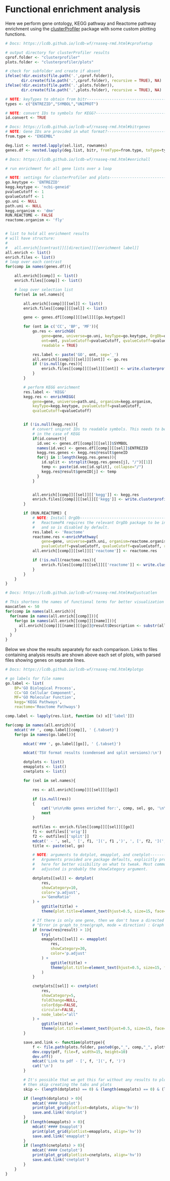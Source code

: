 # Functional enrichment analysis

Here we perform gene ontology, KEGG pathway and Reactome pathway enrichment using the
[clusterProfiler](https://bioconductor.org/packages/release/bioc/vignettes/clusterProfiler/inst/doc/clusterProfiler.html)
package with some custom plotting functions.

```r
# Docs: https://lcdb.github.io/lcdb-wf/rnaseq-rmd.html#cprofsetup

# output directory for clusterProfiler results
cprof.folder <- "clusterprofiler"
plots.folder <- "clusterprofiler/plots"

# check for subfolder and create if absent
ifelse(!dir.exists(file.path('.',cprof.folder)),
       dir.create(file.path('.',cprof.folder), recursive = TRUE), NA)
ifelse(!dir.exists(file.path('.',plots.folder)),
       dir.create(file.path('.',plots.folder), recursive = TRUE), NA)

# NOTE: keyTypes to obtain from bitr-------------------------------------------
types <- c("ENTREZID","SYMBOL","UNIPROT")

# NOTE: convert IDs to symbols for KEGG?---------------------------------------
id.convert <- TRUE
```

```r
# Docs: https://lcdb.github.io/lcdb-wf/rnaseq-rmd.html#bitrgenes
# NOTE: Gene IDs are provided in what format?----------------------------------
from.type <- "ENSEMBL"

deg.list <- nested.lapply(sel.list, rownames)
genes.df <- nested.lapply(deg.list, bitr, fromType=from.type, toType=types, OrgDb=orgdb)
```

```r
# Docs: https://lcdb.github.io/lcdb-wf/rnaseq-rmd.html#enrichall

# run enrichment for all gene lists over a loop

# NOTE: settings for clusterProfiler and plots---------------------------------
go.keytype <- 'ENTREZID'
kegg.keytype <- 'ncbi-geneid'
pvalueCutoff <- 1
qvalueCutoff <- 1
go.uni <- NULL
path.uni <- NULL
kegg.organism <- 'dme'
RUN.REACTOME <- FALSE
reactome.organism <- 'fly'


# list to hold all enrichment results
# will have structure:
#
#   all.enrich[[contrast]][[direction]][[enrichment label]]
all.enrich <- list()
enrich.files <- list()
# loop over each contrast
for(comp in names(genes.df)){

    all.enrich[[comp]] <- list()
    enrich.files[[comp]] <- list()

    # loop over selection list
    for(sel in sel.names){

        all.enrich[[comp]][[sel]] <- list()
        enrich.files[[comp]][[sel]] <- list()

        gene <- genes.df[[comp]][[sel]][[go.keytype]]

        for (ont in c('CC', 'BP', 'MF')){
            go.res <- enrichGO(
                gene=gene, universe=go.uni, keyType=go.keytype, OrgDb=orgdb,
                ont=ont, pvalueCutoff=pvalueCutoff, qvalueCutoff=qvalueCutoff,
                readable = TRUE)

            res.label <- paste('GO', ont, sep='_')
            all.enrich[[comp]][[sel]][[ont]] <- go.res
            if (!is.null(go.res)){
                enrich.files[[comp]][[sel]][[ont]] <- write.clusterprofiler.results(go.res, cprof.folder, paste0(res.label, '_', comp, '_', sel))
            }
        }

        # perform KEGG enrichment
        res.label <- 'KEGG'
        kegg.res <- enrichKEGG(
            gene=gene, universe=path.uni, organism=kegg.organism,
            keyType=kegg.keytype, pvalueCutoff=pvalueCutoff,
            qvalueCutoff=qvalueCutoff)


        if (!is.null(kegg.res)){
            # convert uniprot IDs to readable symbols. This needs to be done separately
            # in the case of KEGG
            if(id.convert){
              id.vec <- genes.df[[comp]][[sel]]$SYMBOL
              names(id.vec) <- genes.df[[comp]][[sel]]$ENTREZID
              kegg.res.genes <- kegg.res@result$geneID
              for(j in 1:length(kegg.res.genes)){
                id.split <- strsplit(kegg.res.genes[j], "/")[[1]]
                temp <- paste(id.vec[id.split], collapse="/")
                kegg.res@result$geneID[j] <- temp
              }
            }


            all.enrich[[comp]][[sel]][['kegg']] <- kegg.res
            enrich.files[[comp]][[sel]][['kegg']] <- write.clusterprofiler.results(kegg.res, cprof.folder, paste0(res.label, '_', comp, '_', sel))
        }

        if (RUN.REACTOME) {
            # NOTE: Install OrgDb--------------------------------------------------
            #   ReactomePA requires the relevant OrgDb package to be installed
            #   and so is disabled by default.
            res.label <- 'Reactome'
            reactome.res <-enrichPathway(
                gene=gene, universe=path.uni, organism=reactome.organism,
                pvalueCutoff=pvalueCutoff, qvalueCutoff=qvalueCutoff, readable=TRUE)
            all.enrich[[comp]][[sel]][['reactome']] <- reactome.res

            if (!is.null(reactome.res)){
                enrich.files[[comp]][[sel]][['reactome']] <- write.clusterprofiler.results(reactome.res, cprof.folder, paste0(res.label, '_', comp, '_', sel))
            }
        }
    }
}

```

```r
# Docs: https://lcdb.github.io/lcdb-wf/rnaseq-rmd.html#adjustcatlen

# This shortens the names of functional terms for better visualization
maxcatlen <- 50
for(comp in names(all.enrich)){
  for(name in names(all.enrich[[comp]])){
    for(go in names(all.enrich[[comp]][[name]])){
      all.enrich[[comp]][[name]][[go]]@result$Description <- substr(all.enrich[[comp]][[name]][[go]]@result$Description, 1, maxcatlen)
    }
  }
}

```

Below we show the results separately for each comparison. Links to files
containing analysis results are shown above each set of plots, with parsed
files showing genes on separate lines.

```r
# Docs: https://lcdb.github.io/lcdb-wf/rnaseq-rmd.html#plotgo

# go labels for file names
go.label <- list(
    BP='GO Biological Process',
    CC='GO Cellular Component',
    MF='GO Molecular Function',
    kegg='KEGG Pathways',
    reactome='Reactome Pathways')

comp.label <- lapply(res.list, function (x) x[['label']])

for(comp in names(all.enrich)){
    mdcat('## ', comp.label[[comp]], ' {.tabset}')
    for(go in names(go.label)){

        mdcat('### ', go.label[[go]], ' {.tabset}')

        mdcat('TSV format results (condensed and split versions):\n')

        dotplots <- list()
        emapplots <- list()
        cnetplots <- list()

        for (sel in sel.names){

            res <- all.enrich[[comp]][[sel]][[go]]

            if (is.null(res))
            {
                cat('\n\n\nNo genes enriched for:', comp, sel, go, '\n\n\n')
                next
            }

            outfiles <- enrich.files[[comp]][[sel]][[go]]
            f1 <- outfiles[['orig']]
            f2 <- outfiles[['split']]
            mdcat(' - ', sel, ' [', f1, '](', f1 ,')', ', [', f2, '](', f2 ,')')
            title <- paste(sel, go)

            # NOTE: arguments to dotplot, emapplot, and cnetplot---------------
            #   Arguments provided are package defaults, explicitly provided
            #   here for better visibility on what to tweak. Most commonly
            #   adjusted is probably the showCategory argument.

            dotplots[[sel]] <- dotplot(
                res,
                showCategory=10,
                color='p.adjust',
                x='GeneRatio'
            ) +
                ggtitle(title) +
                theme(plot.title=element_text(hjust=0.5, size=15, face='bold'))

            # If there is only one gene, then we don't have a directed graph --
            # "Error in graph_to_tree(graph, mode = direction) : Graph must be directed"
            if (nrow(res@result) > 1){
                try(
                emapplots[[sel]] <- emapplot(
                    res,
                    showCategory=30,
                    color='p.adjust'
                ) +
                    ggtitle(title) +
                    theme(plot.title=element_text(hjust=0.5, size=15, face='bold'))
                )
            }

            cnetplots[[sel]] <- cnetplot(
                res,
                showCategory=5,
                foldChange=NULL,
                colorEdge=FALSE,
                circular=FALSE,
                node_label="all"
            ) +
                ggtitle(title) +
                theme(plot.title=element_text(hjust=0.5, size=15, face='bold'))
        }

        save.and.link <- function(plottype){
            f <- file.path(plots.folder, paste0(go,"_", comp,"_", plottype, ".pdf"))
            dev.copy(pdf, file=f, width=15, height=10)
            dev.off()
            mdcat('Link to pdf - [', f, '](', f, ')')
            cat('\n')
        }

        # It's possible that we got this far without any results to plot; if so
        # then skip creating the tabs and plots
        skip <- (length(dotplots) == 0) & (length(emapplots) == 0) & (length(cnetplots) == 0)

        if (length(dotplots) > 0){
            mdcat('#### Dotplot')
            print(plot_grid(plotlist=dotplots, align='hv'))
            save.and.link('dotplot')
        }
        if (length(emapplots) > 0){
            mdcat('#### Emapplot')
            print(plot_grid(plotlist=emapplots, align='hv'))
            save.and.link('emapplot')
        }
        if (length(cnetplots) > 0){
            mdcat('#### Cnetplot')
            print(plot_grid(plotlist=cnetplots, align='hv'))
            save.and.link('cnetplot')
        }
    }
}
```
